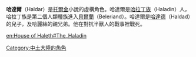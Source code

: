 {{Unreferenced|time=2019-03-30T12:12:17+00:00}}
'''哈達爾'''（Haldar）是[[托爾金|托爾金]]小說的虛構角色。哈達爾是[[哈拉丁族|哈拉丁族]]（Haladin）人，哈拉丁族是第二個人類種族進入[[貝爾蘭|貝爾蘭]]（Beleriand）。哈達爾是[[哈達德|哈達德]]（Haldad）的兒子，及哈麗絲的親兄弟。他在對抗半獸人的戰事裡戰死。

[[Category:中土大陸的角色|Category:中土大陸的角色]]

[[en:House_of_Haleth#The_Haladin|en:House of Haleth#The_Haladin]]